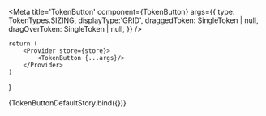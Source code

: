 


<Meta 
	title='TokenButton'
	component={TokenButton}
	args={{
		type: TokenTypes.SIZING,
		displayType:'GRID',
		draggedToken: SingleToken | null,
  	dragOverToken: SingleToken | null,
	}}
/>

<ArgsTable of={TokenButton}/>

	return (
		<Provider store={store}>
			<TokenButton {...args}/>
		</Provider>
	)
}

<Canvas>
	<Story name='TokenButton' args={{
	}}>
		{TokenButtonDefaultStory.bind({})}
	</Story>
</Canvas>